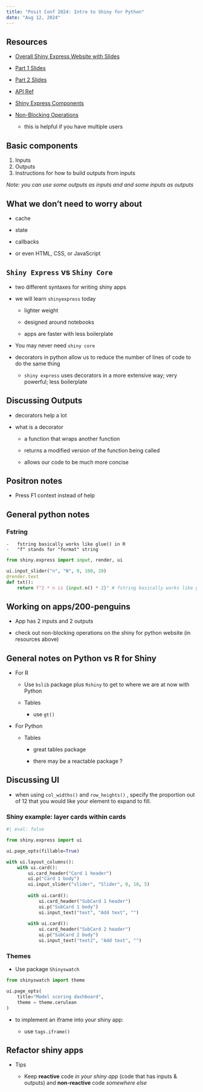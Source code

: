 ```yaml
---
title: "Posit Conf 2024: Intro to Shiny for Python"
date: "Aug 12, 2024"
---
```


## Resources

-   [Overall Shiny Express Website with Slides](https://posit-conf-2024.github.io/intro-to-shiny-for-python/)

-   [Part 1 Slides](https://posit-conf-2024.github.io/intro-to-shiny-for-python/docs/shiny-express-slides.html#/to-make-an-app-reactive-1)

-   [Part 2 Slides](https://posit-conf-2024.github.io/intro-to-shiny-for-python/docs/reactivity-intro-slides.html#/title-slide)

-   [API Ref](https://shiny.posit.co/py/api/express/)

-   [Shiny Express Components](https://shiny.posit.co/py/components/)

-   [Non-Blocking Operations](https://shiny.posit.co/py/docs/nonblocking.html)

    -   this is helpful if you have multiple users

## Basic components

1.  Inputs
2.  Outputs
3.  Instructions for how to build outputs from inputs

*Note: you can use some outputs as inputs and and some inputs as outputs*

## What we don't need to worry about

-   cache

-   state

-   callbacks

-   or even HTML, CSS, or JavaScript

## `Shiny Express` vs `Shiny Core`

-   two different syntaxes for writing shiny apps

-   we will learn `shinyexpress` today

    -   lighter weight

    -   designed around notebooks

    -   apps are faster with less boilerplate

-   You may never need `shiny core`

-   decorators in python allow us to reduce the number of lines of code to do the same thing

    -   `shiny express` uses decorators in a more extensive way; very powerful; less boilerplate

## Discussing Outputs

-   decorators help a lot

-   what is a decorator

    -   a function that wraps another function

    -   returns a modified version of the function being called

    -   allows our code to be much more concise

## Positron notes

-   Press F1 context instead of help

## General python notes

### Fstring

```         
-   fstring basically works like glue() in R
-   "f" stands for "format" string
```

```python
from shiny.express import input, render, ui

ui.input_slider("n", "N", 0, 100, 20)
@render.text
def txt():
    return f"2 * n is {input.n() * 2}" # fstring basically works like glue() in R
```

## Working on apps/200-penguins

-   App has 2 inputs and 2 outputs

-   check out non-blocking operations on the shiny for python website (in resources above)

## General notes on Python vs R for Shiny

-   For R

    -   Use `bslib` package plus `Rshiny` to get to where we are at now with Python

    -   Tables

        -   use `gt()`

-   For Python

    -   Tables

        -   great tables package

        -   there may be a reactable package ?

## Discussing UI

-   when using `col_widths()` and `row_heights()` , specify the proportion out of 12 that you would like your element to expand to fill.

### Shiny example: layer cards within cards

```python
#| eval: false

from shiny.express import ui

ui.page_opts(fillable=True)

with ui.layout_columns():  
    with ui.card():  
        ui.card_header("Card 1 header")
        ui.p("Card 1 body")
        ui.input_slider("slider", "Slider", 0, 10, 5)
        
        with ui.card():  
            ui.card_header("SubCard 1 header")
            ui.p("SubCard 1 body")
            ui.input_text("text", "Add text", "")
        
        with ui.card():  
            ui.card_header("SubCard 2 header")
            ui.p("SubCard 2 body")
            ui.input_text("text2", "Add text", "")
```

### Themes

-   Use package `Shinyswatch`

```python
from shinyswatch import theme 

ui.page_opts(
    title="Model scoring dashboard",
    theme = theme.cerulean
)
```

-   to implement an iframe into your shiny app:

    -   use `tags.iframe()`

## Refactor shiny apps

-   Tips

    -   Keep **reactive** code *in your shiny app* (code that has inputs & outputs) and **non-reactive** code *somewhere else*